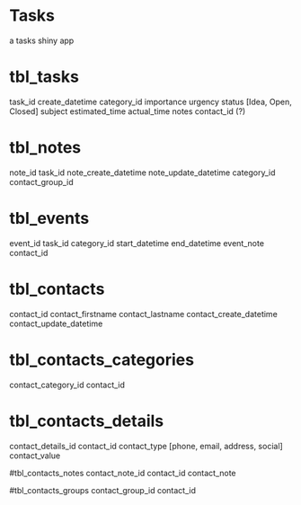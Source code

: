 # Tasks
a tasks shiny app

# tbl_tasks
task_id
create_datetime
category_id
importance
urgency
status [Idea, Open, Closed]
subject
estimated_time
actual_time
notes
contact_id (?)

# tbl_notes
note_id
task_id
note_create_datetime
note_update_datetime
category_id
contact_group_id

# tbl_events
event_id
task_id
category_id
start_datetime
end_datetime
event_note
contact_id

# tbl_contacts
contact_id
contact_firstname
contact_lastname
contact_create_datetime
contact_update_datetime

# tbl_contacts_categories
contact_category_id
contact_id

# tbl_contacts_details
contact_details_id
contact_id
contact_type [phone, email, address, social]
contact_value

#tbl_contacts_notes
contact_note_id
contact_id
contact_note

#tbl_contacts_groups
contact_group_id
contact_id